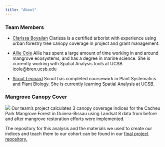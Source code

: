 ```yaml
---
title: "About"
---
```


### Team Members 

- [Clarissa Boyajian](https://github.com/cboyajian) Clarissa is a certified arborist with experience using urban forestry tree canopy coverage in project and grant management. 

- [Allie Cole](https://github.com/AllieCole)
Allie has spent a large amount of time working in and around mangrove ecosystems, and has a degree in marine science. She is currently working with Spatial Analysis tools at UCSB. icole@bren.ucsb.edu 
- [Scout Leonard](https://github.com/scoutcleonard) Scout has completed coursework in Plant Systematics and Plant Biology. She is currently learning Spatial Analysis at UCSB.

### Mangrove Canopy Cover

![](images/mangrove_image.jpg)
Our team's project calculates 3 canopy coverage indices for the Cacheu Park Mangrove Forest in Guinea-Bissau using Landsat 8 data from before and after mangrove restoration efforts were implemented.

The repository for this analysis and the materials we used to create our indices and teach them to our cohort can be found in our [final project repository.](https://github.com/mc-cover/Gee_Whiz_Final_Project)